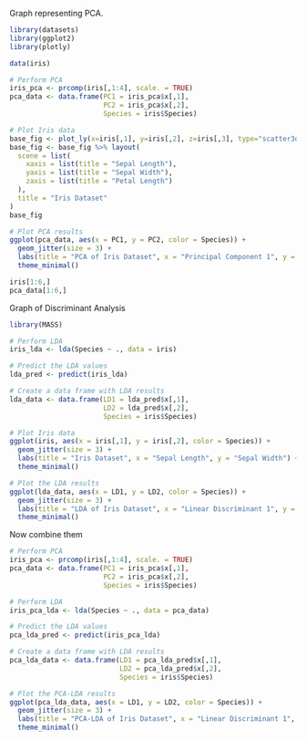 Graph representing PCA.

```r
library(datasets)
library(ggplot2)
library(plotly)

data(iris)

# Perform PCA
iris_pca <- prcomp(iris[,1:4], scale. = TRUE)
pca_data <- data.frame(PC1 = iris_pca$x[,1], 
                       PC2 = iris_pca$x[,2],
                       Species = iris$Species)

# Plot Iris data
base_fig <- plot_ly(x=iris[,1], y=iris[,2], z=iris[,3], type="scatter3d", mode="markers", color=iris$Species)
base_fig <- base_fig %>% layout(
  scene = list(
    xaxis = list(title = "Sepal Length"),
    yaxis = list(title = "Sepal Width"),
    zaxis = list(title = "Petal Length")
  ),
  title = "Iris Dataset"
)
base_fig

# Plot PCA results
ggplot(pca_data, aes(x = PC1, y = PC2, color = Species)) +
  geom_jitter(size = 3) +
  labs(title = "PCA of Iris Dataset", x = "Principal Component 1", y = "Principal Component 2") +
  theme_minimal()

iris[1:6,]
pca_data[1:6,]

```

Graph of Discriminant Analysis

```r
library(MASS)

# Perform LDA
iris_lda <- lda(Species ~ ., data = iris)

# Predict the LDA values
lda_pred <- predict(iris_lda)

# Create a data frame with LDA results
lda_data <- data.frame(LD1 = lda_pred$x[,1], 
                       LD2 = lda_pred$x[,2], 
                       Species = iris$Species)

# Plot Iris data
ggplot(iris, aes(x = iris[,1], y = iris[,2], color = Species)) +
  geom_jitter(size = 3) +
  labs(title = "Iris Dataset", x = "Sepal Length", y = "Sepal Width") +
  theme_minimal()

# Plot the LDA results
ggplot(lda_data, aes(x = LD1, y = LD2, color = Species)) +
  geom_jitter(size = 3) +
  labs(title = "LDA of Iris Dataset", x = "Linear Discriminant 1", y = "Linear Discriminant 2") +
  theme_minimal()

```

Now combine them

```r

# Perform PCA
iris_pca <- prcomp(iris[,1:4], scale. = TRUE)
pca_data <- data.frame(PC1 = iris_pca$x[,1], 
                       PC2 = iris_pca$x[,2],
                       Species = iris$Species)

# Perform LDA
iris_pca_lda <- lda(Species ~ ., data = pca_data)

# Predict the LDA values
pca_lda_pred <- predict(iris_pca_lda)

# Create a data frame with LDA results
pca_lda_data <- data.frame(LD1 = pca_lda_pred$x[,1], 
                           LD2 = pca_lda_pred$x[,2], 
                           Species = iris$Species)

# Plot the PCA-LDA results
ggplot(pca_lda_data, aes(x = LD1, y = LD2, color = Species)) +
  geom_jitter(size = 3) +
  labs(title = "PCA-LDA of Iris Dataset", x = "Linear Discriminant 1", y = "Linear Discriminant 2") +
  theme_minimal()
```